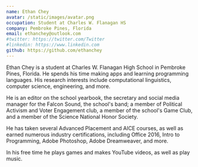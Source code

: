 ```yaml
---
name: Ethan Chey
avatar: /static/images/avatar.png
occupation: Student at Charles W. Flanagan HS
company: Pembroke Pines, Florida
email: ethanchey@outlook.com
#twitter: https://twitter.com/Twitter
#linkedin: https://www.linkedin.com
github: https://github.com/ethanchey
---
```


Ethan Chey is a student at Charles W. Flanagan High School in Pembroke Pines, Florida. He spends his time making apps and learning programming languages. His research interests include computational linguistics, computer science, engineering, and more.

He is an editor on the school yearbook, the secretary and social media manager for the Falcon Sound, the school's band; a member of Political Activism and Voter Engagement club, a member of the school's Game Club, and a member of the Science National Honor Society.

He has taken several Advanced Placement and AICE courses, as well as earned numerous industry certifications, including Office 2016, Intro to Programming, Adobe Photoshop, Adobe Dreamweaver, and more.

In his free time he plays games and makes YouTube videos, as well as play music.
